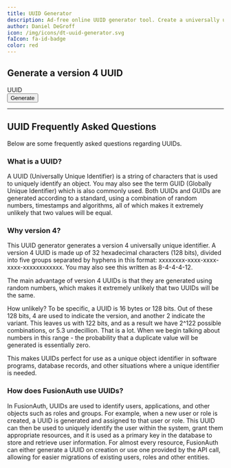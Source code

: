 ```yaml
---
title: UUID Generator
description: Ad-free online UUID generator tool. Create a universally unique identifier (UUID) for free!
author: Daniel DeGroff
icon: /img/icons/dt-uuid-generator.svg
faIcon: fa-id-badge
color: red
---
```


## Generate a version 4 UUID

<div className="flex gap-x-6 items-start mt-8 no-prose">
  <div class:list={[border(false, false, true), "flex items-center justify-between py-1 px-2"]}>
    <span id="uuid-value">UUID</span>
    <span data-widget="copy-button" data-copy-source="uuid-value"><i className="fa-light fa-copy"></i></span>
  </div>
  <button id="uuid-button" className="bg-blue-700 flex items-center px-6 py-1.5 rounded-lg text-white hover:bg-blue-800" type="button">
    <i className="fad fa-sync"></i>
    <span className="ml-2">Generate</span>
  </button>
</div>

--------

## UUID Frequently Asked Questions

Below are some frequently asked questions regarding UUIDs.

### What is a UUID?

A UUID (Universally Unique Identifier) is a string of characters that is used to uniquely identify an object. You may also see the term GUID (Globally Unique Identifier) which is also commonly used. Both UUIDs and GUIDs are generated according to a standard, using a combination of random numbers, timestamps and algorithms, all of which makes it extremely unlikely that two values will be equal.

### Why version 4?

This UUID generator generates a version 4 universally unique identifier. A version 4 UUID is made up of 32 hexadecimal characters (128 bits), divided into five groups separated by hyphens in this format: xxxxxxxx-xxxx-xxxx-xxxx-xxxxxxxxxxxx. You may also see this written as 8-4-4-4-12.

The main advantage of version 4 UUIDs is that they are generated using random numbers, which makes it extremely unlikely that two UUIDs will be the same.

How unlikely? To be specific, a UUID is 16 bytes or 128 bits. Out of these 128 bits, 4 are used to indicate the version, and another 2 indicate the variant. This leaves us with 122 bits, and as a result we have 2^122 possible combinations, or 5.3 undecillion. That is a lot. When we begin talking about numbers in this range - the probability that a duplicate value will be generated is essentially zero.

This makes UUIDs perfect for use as a unique object identifier in software programs, database records, and other situations where a unique identifier is needed.

### How does FusionAuth use UUIDs?

In FusionAuth, UUIDs are used to identify users, applications, and other objects such as roles and groups. For example, when a new user or role is created, a UUID is generated and assigned to that user or role. This UUID can then be used to uniquely identify the user within the system, grant them appropriate resources, and it is used as a primary key in the database to store and retrieve user information. For almost every resource, FusionAuth can either generate a UUID on creation or use one provided by the API call, allowing for easier migrations of existing users, roles and other entities.

<script type="text/javascript" src="/js/UUIDGenerator-0.1.0.js" defer></script>
